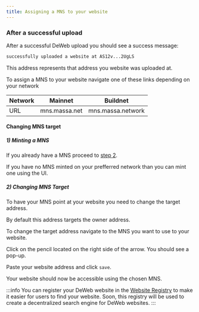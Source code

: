 ```yaml
---
title: Assigning a MNS to your website
---
```



### After a successful upload

After a successful DeWeb upload you should see a success message: 

```bash
successfully uploaded a website at AS12v...2UgLS
```
This address represents that address you website was uploaded at. 

To assign a MNS to your website navigate one of these links depending on your network

|Network| Mainnet | Buildnet|
|-------|---------|---------|
|URL    |mns.massa.net      | mns.massa.network


#### Changing MNS target 

##### 1) Minting a MNS 

If you already have a MNS proceed to [step 2](mns#2-changing-mns-target).

If you have no MNS minted on your prefferred network than you can mint one using the UI. 

##### 2) Changing MNS Target

To have your MNS point at your website you need to change the target address. 

By default this address targets the owner address. 

To change the target address navigate to the MNS you want to use to your website.

Click on the pencil located on the right side of the arrow. You should see a pop-up. 

Paste your website address and click `save`. 

Your website should now be accessible using the chosen MNS. 

:::info
You can register your DeWeb website in the [Website Registry](https://github.com/massalabs/DeWeb-Websites)
to make it easier for users to find your website.
Soon, this registry will be used to create a decentralized search engine for DeWeb websites.
:::

